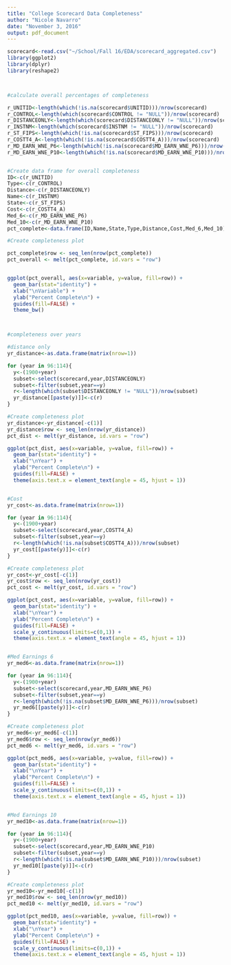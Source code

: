 ---
title: "College Scorecard Data Completeness"
author: "Nicole Navarro"
date: "November 3, 2016"
output: pdf_document
---

```{r,message=FALSE,warning=FALSE}
scorecard<-read.csv("~/School/Fall 16/EDA/scorecard_aggregated.csv")
library(ggplot2)
library(dplyr)
library(reshape2)



#calculate overall percentages of completeness

r_UNITID<-length(which(!is.na(scorecard$UNITID)))/nrow(scorecard)
r_CONTROL<-length(which(scorecard$CONTROL != "NULL"))/nrow(scorecard)
r_DISTANCEONLY<-length(which(scorecard$DISTANCEONLY != "NULL"))/nrow(scorecard)
r_INSTNM<-length(which(scorecard$INSTNM != "NULL"))/nrow(scorecard)
r_ST_FIPS<-length(which(!is.na(scorecard$ST_FIPS)))/nrow(scorecard)
r_COSTT4_A<-length(which(!is.na(scorecard$COSTT4_A)))/nrow(scorecard)
r_MD_EARN_WNE_P6<-length(which(!is.na(scorecard$MD_EARN_WNE_P6)))/nrow(scorecard)
r_MD_EARN_WNE_P10<-length(which(!is.na(scorecard$MD_EARN_WNE_P10)))/nrow(scorecard)


#Create data frame for overall completeness
ID<-c(r_UNITID)
Type<-c(r_CONTROL)
Distance<-c(r_DISTANCEONLY)
Name<-c(r_INSTNM)
State<-c(r_ST_FIPS)
Cost<-c(r_COSTT4_A)
Med_6<-c(r_MD_EARN_WNE_P6)
Med_10<-c(r_MD_EARN_WNE_P10)
pct_complete<-data.frame(ID,Name,State,Type,Distance,Cost,Med_6,Med_10)

#Create completeness plot

pct_complete$row <- seq_len(nrow(pct_complete))
pct_overall <- melt(pct_complete, id.vars = "row")


ggplot(pct_overall, aes(x=variable, y=value, fill=row)) + 
  geom_bar(stat="identity") +
  xlab("\nVariable") +
  ylab("Percent Complete\n") +
  guides(fill=FALSE) +
  theme_bw()



#completeness over years

#distance only
yr_distance<-as.data.frame(matrix(nrow=1))

for (year in 96:114){
  y<-(1900+year)
  subset<-select(scorecard,year,DISTANCEONLY)
  subset<-filter(subset,year==y)
  r<-length(which(subset$DISTANCEONLY != "NULL"))/nrow(subset)
  yr_distance[[paste(y)]]<-c(r)
}

#Create completeness plot
yr_distance<-yr_distance[-c(1)]
yr_distance$row <- seq_len(nrow(yr_distance))
pct_dist <- melt(yr_distance, id.vars = "row")

ggplot(pct_dist, aes(x=variable, y=value, fill=row)) + 
  geom_bar(stat="identity") +
  xlab("\nYear") +
  ylab("Percent Complete\n") +
  guides(fill=FALSE) + 
  theme(axis.text.x = element_text(angle = 45, hjust = 1))


#Cost
yr_cost<-as.data.frame(matrix(nrow=1))

for (year in 96:114){
  y<-(1900+year)
  subset<-select(scorecard,year,COSTT4_A)
  subset<-filter(subset,year==y)
  r<-length(which(!is.na(subset$COSTT4_A)))/nrow(subset)
  yr_cost[[paste(y)]]<-c(r)
}

#Create completeness plot
yr_cost<-yr_cost[-c(1)]
yr_cost$row <- seq_len(nrow(yr_cost))
pct_cost <- melt(yr_cost, id.vars = "row")

ggplot(pct_cost, aes(x=variable, y=value, fill=row)) + 
  geom_bar(stat="identity") +
  xlab("\nYear") +
  ylab("Percent Complete\n") +
  guides(fill=FALSE) + 
  scale_y_continuous(limits=c(0,1)) +
  theme(axis.text.x = element_text(angle = 45, hjust = 1))


#Med Earnings 6
yr_med6<-as.data.frame(matrix(nrow=1))

for (year in 96:114){
  y<-(1900+year)
  subset<-select(scorecard,year,MD_EARN_WNE_P6)
  subset<-filter(subset,year==y)
  r<-length(which(!is.na(subset$MD_EARN_WNE_P6)))/nrow(subset)
  yr_med6[[paste(y)]]<-c(r)
}

#Create completeness plot
yr_med6<-yr_med6[-c(1)]
yr_med6$row <- seq_len(nrow(yr_med6))
pct_med6 <- melt(yr_med6, id.vars = "row")

ggplot(pct_med6, aes(x=variable, y=value, fill=row)) + 
  geom_bar(stat="identity") +
  xlab("\nYear") +
  ylab("Percent Complete\n") +
  guides(fill=FALSE) + 
  scale_y_continuous(limits=c(0,1)) +
  theme(axis.text.x = element_text(angle = 45, hjust = 1))


#Med Earnings 10
yr_med10<-as.data.frame(matrix(nrow=1))

for (year in 96:114){
  y<-(1900+year)
  subset<-select(scorecard,year,MD_EARN_WNE_P10)
  subset<-filter(subset,year==y)
  r<-length(which(!is.na(subset$MD_EARN_WNE_P10)))/nrow(subset)
  yr_med10[[paste(y)]]<-c(r)
}

#Create completeness plot
yr_med10<-yr_med10[-c(1)]
yr_med10$row <- seq_len(nrow(yr_med10))
pct_med10 <- melt(yr_med10, id.vars = "row")

ggplot(pct_med10, aes(x=variable, y=value, fill=row)) + 
  geom_bar(stat="identity") +
  xlab("\nYear") +
  ylab("Percent Complete\n") +
  guides(fill=FALSE) + 
  scale_y_continuous(limits=c(0,1)) +
  theme(axis.text.x = element_text(angle = 45, hjust = 1))
```